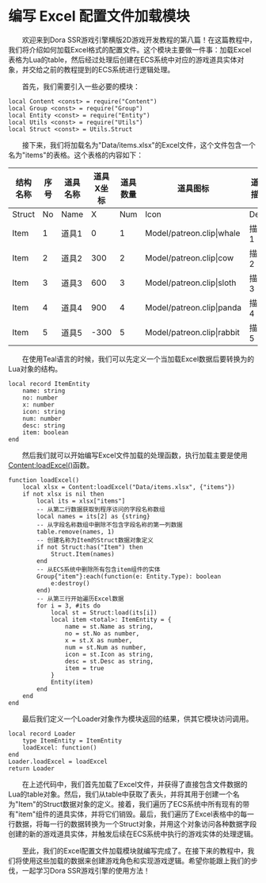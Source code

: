 
# 编写 Excel 配置文件加载模块

&emsp;&emsp;欢迎来到Dora SSR游戏引擎横版2D游戏开发教程的第八篇！在这篇教程中，我们将介绍如何加载Excel格式的配置文件。这个模块主要做一件事：加载Excel表格为Lua的table，然后经过处理后创建在ECS系统中对应的游戏道具实体对象，并交给之前的教程提到的ECS系统进行逻辑处理。

&emsp;&emsp;首先，我们需要引入一些必要的模块：

```tl title="Script/Loader.tl"
local Content <const> = require("Content")
local Group <const> = require("Group")
local Entity <const> = require("Entity")
local Utils <const> = require("Utils")
local Struct <const> = Utils.Struct
```

&emsp;&emsp;接下来，我们将加载名为"Data/items.xlsx"的Excel文件，这个文件包含一个名为"items"的表格。这个表格的内容如下：

| 结构名称 | 序号 | 道具名称 | 道具X坐标 | 道具数量 | 道具图标                   | 道具描述 |
| -------- | ---- | -------- | --------- | -------- | -------------------------- | -------- |
| Struct   | No   | Name     | X         | Num      | Icon                       | Desc     |
| Item     | 1    | 道具1    | 0         | 1        | Model/patreon.clip\|whale  | 描述1    |
| Item     | 2    | 道具2    | 300       | 2        | Model/patreon.clip\|cow    | 描述2    |
| Item     | 3    | 道具3    | 600       | 3        | Model/patreon.clip\|sloth  | 描述3    |
| Item     | 4    | 道具4    | 900       | 4        | Model/patreon.clip\|panda  | 描述4    |
| Item     | 5    | 道具5    | -300      | 5        | Model/patreon.clip\|rabbit | 描述5    |

&emsp;&emsp;在使用Teal语言的时候，我们可以先定义一个当加载Excel数据后要转换为的Lua对象的结构。

```tl title="Script/Loader.tl"
local record ItemEntity
	name: string
	no: number
	x: number
	icon: string
	num: number
	desc: string
	item: boolean
end
```

&emsp;&emsp;然后我们就可以开始编写Excel文件加载的处理函数，执行加载主要是使用[Content:loadExcel()](/docs/api/Class/Content#loadexcel)函数。

```tl title="Script/Loader.tl"
function loadExcel()
	local xlsx = Content:loadExcel("Data/items.xlsx", {"items"})
	if not xlsx is nil then
		local its = xlsx["items"]
		-- 从第二行数据获取到程序访问的字段名称数组
		local names = its[2] as {string}
		-- 从字段名称数组中删除不包含字段名称的第一列数据
		table.remove(names, 1)
		-- 创建名称为Item的Struct数据对象定义
		if not Struct:has("Item") then
			Struct.Item(names)
		end
		-- 从ECS系统中删除所有包含item组件的实体
		Group{"item"}:each(function(e: Entity.Type): boolean
			e:destroy()
		end)
		-- 从第三行开始遍历Excel数据
		for i = 3, #its do
			local st = Struct:load(its[i])
			local item <total>: ItemEntity = {
				name = st.Name as string,
				no = st.No as number,
				x = st.X as number,
				num = st.Num as number,
				icon = st.Icon as string,
				desc = st.Desc as string,
				item = true
			}
			Entity(item)
		end
	end
end
```

&emsp;&emsp;最后我们定义一个Loader对象作为模块返回的结果，供其它模块访问调用。

```tl title="Script/Loader.tl"
local record Loader
	type ItemEntity = ItemEntity
	loadExcel: function()
end
Loader.loadExcel = loadExcel
return Loader
```

&emsp;&emsp;在上述代码中，我们首先加载了Excel文件，并获得了直接包含文件数据的Lua的table对象。然后，我们从table中获取了表头，并将其用于创建一个名为"Item"的Struct数据对象的定义。接着，我们遍历了ECS系统中所有现有的带有"item"组件的道具实体，并将它们销毁。最后，我们遍历了Excel表格中的每一行数据，将每一行的数据转换为一个Struct对象，并用这个对象访问各种数据字段创建的新的游戏道具实体，并触发后续在ECS系统中执行的游戏实体的处理逻辑。

&emsp;&emsp;至此，我们的Excel配置文件加载模块就编写完成了。在接下来的教程中，我们将使用这些加载的数据来创建游戏角色和实现游戏逻辑。希望你能跟上我们的步伐，一起学习Dora SSR游戏引擎的使用方法！